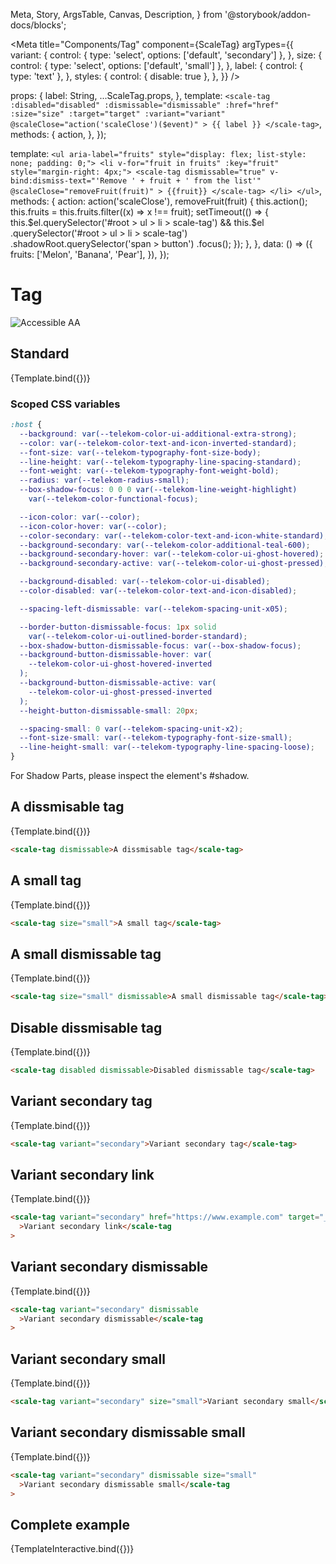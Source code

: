  Meta,
  Story,
  ArgsTable,
  Canvas,
  Description,
} from '@storybook/addon-docs/blocks';

<Meta
  title="Components/Tag"
  component={ScaleTag}
  argTypes={{
    variant: {
      control: { type: 'select', options: ['default', 'secondary'] },
    },
    size: {
      control: { type: 'select', options: ['default', 'small'] },
    },
    label: {
      control: { type: 'text' },
    },
    styles: {
      control: { disable: true },
    },
  }}
/>

  props: {
    label: String,
    ...ScaleTag.props,
  },
  template: `
    <scale-tag
      :disabled="disabled"
      :dismissable="dismissable"
      :href="href"
      :size="size"
      :target="target"
      :variant="variant"
      @scaleClose="action('scaleClose')($event)"
    >
    {{ label }}
    </scale-tag>
  `,
  methods: {
    action,
  },
});

  template: `
      <ul aria-label="fruits" style="display: flex; list-style: none; padding: 0;">
          <li v-for="fruit in fruits" :key="fruit" style="margin-right: 4px;">
            <scale-tag
                dismissable="true"
                v-bind:dismiss-text="'Remove ' + fruit + ' from the list'"
                @scaleClose="removeFruit(fruit)"
            >
                {{fruit}}
            </scale-tag>
          </li>
      </ul>
  `,
  methods: {
    action: action('scaleClose'),
    removeFruit(fruit) {
      this.action();
      this.fruits = this.fruits.filter((x) => x !== fruit);
      setTimeout(() => {
        this.$el.querySelector('#root > ul > li > scale-tag') &&
          this.$el
            .querySelector('#root > ul > li > scale-tag')
            .shadowRoot.querySelector('span > button')
            .focus();
      });
    },
  },
  data: () => ({
    fruits: ['Melon', 'Banana', 'Pear'],
  }),
});

<div
  style={{
    display: 'inline-flex',
    alignItems: 'center',
    justifyContent: 'space-between',
    width: '100%',
  }}
>
  <h1>Tag</h1>
  <img src="assets/aa.png" alt="Accessible AA" />
</div>

## Standard

<Canvas withSource="none">
  <Story
    name="Standard"
    args={{
      label: 'A tag',
    }}
  >
    {Template.bind({})}
  </Story>
</Canvas>

<ArgsTable story="Standard" />

### Scoped CSS variables

```css
:host {
  --background: var(--telekom-color-ui-additional-extra-strong);
  --color: var(--telekom-color-text-and-icon-inverted-standard);
  --font-size: var(--telekom-typography-font-size-body);
  --line-height: var(--telekom-typography-line-spacing-standard);
  --font-weight: var(--telekom-typography-font-weight-bold);
  --radius: var(--telekom-radius-small);
  --box-shadow-focus: 0 0 0 var(--telekom-line-weight-highlight)
    var(--telekom-color-functional-focus);

  --icon-color: var(--color);
  --icon-color-hover: var(--color);
  --color-secondary: var(--telekom-color-text-and-icon-white-standard);
  --background-secondary: var(--telekom-color-additional-teal-600);
  --background-secondary-hover: var(--telekom-color-ui-ghost-hovered);
  --background-secondary-active: var(--telekom-color-ui-ghost-pressed);

  --background-disabled: var(--telekom-color-ui-disabled);
  --color-disabled: var(--telekom-color-text-and-icon-disabled);

  --spacing-left-dismissable: var(--telekom-spacing-unit-x05);

  --border-button-dismissable-focus: 1px solid
    var(--telekom-color-ui-outlined-border-standard);
  --box-shadow-button-dismissable-focus: var(--box-shadow-focus);
  --background-button-dismissable-hover: var(
    --telekom-color-ui-ghost-hovered-inverted
  );
  --background-button-dismissable-active: var(
    --telekom-color-ui-ghost-pressed-inverted
  );
  --height-button-dismissable-small: 20px;

  --spacing-small: 0 var(--telekom-spacing-unit-x2);
  --font-size-small: var(--telekom-typography-font-size-small);
  --line-height-small: var(--telekom-typography-line-spacing-loose);
}
```

For Shadow Parts, please inspect the element's #shadow.

## A dissmisable tag

<Canvas withSource="none">
  <Story
    name="A dissmisable tag"
    args={{
      label: 'A dissmisable tag',
      dismissable: true,
    }}
  >
    {Template.bind({})}
  </Story>
</Canvas>

```html
<scale-tag dismissable>A dissmisable tag</scale-tag>
```

## A small tag

<Canvas withSource="none">
  <Story
    name="A small tag"
    args={{
      label: 'A small tag',
      size: 'small',
    }}
  >
    {Template.bind({})}
  </Story>
</Canvas>

```html
<scale-tag size="small">A small tag</scale-tag>
```

## A small dismissable tag

<Canvas withSource="none">
  <Story
    name="A small dismissable tag"
    args={{
      label: 'A small dismissable tag',
      size: 'small',
      dismissable: true,
    }}
  >
    {Template.bind({})}
  </Story>
</Canvas>

```html
<scale-tag size="small" dismissable>A small dismissable tag</scale-tag>
```

## Disable dissmisable tag

<Canvas withSource="none">
  <Story
    name="Disabled dismissable tag"
    args={{
      label: 'Disabled dismissable tag',
      disabled: true,
      dismissable: true,
    }}
  >
    {Template.bind({})}
  </Story>
</Canvas>

```html
<scale-tag disabled dismissable>Disabled dismissable tag</scale-tag>
```

## Variant secondary tag

<Canvas withSource="none">
  <Story
    name="Variant secondary tag"
    args={{
      label: 'Variant secondary tag',
      variant: 'secondary',
    }}
  >
    {Template.bind({})}
  </Story>
</Canvas>

```html
<scale-tag variant="secondary">Variant secondary tag</scale-tag>
```

## Variant secondary link

<Canvas withSource="none">
  <Story
    name="Variant secondary link"
    args={{
      label: 'Variant secondary link',
      variant: 'secondary',
      href: 'https://www.example.com',
      target: '_blank',
    }}
  >
    {Template.bind({})}
  </Story>
</Canvas>

```html
<scale-tag variant="secondary" href="https://www.example.com" target="_blank"
  >Variant secondary link</scale-tag
>
```

## Variant secondary dismissable

<Canvas withSource="none">
  <Story
    name="Variant secondary dismissable"
    args={{
      label: 'Variant secondary dismissable',
      variant: 'secondary',
      dismissable: true,
    }}
  >
    {Template.bind({})}
  </Story>
</Canvas>

```html
<scale-tag variant="secondary" dismissable
  >Variant secondary dismissable</scale-tag
>
```

## Variant secondary small

<Canvas withSource="none">
  <Story
    name="Variant secondary small"
    args={{
      label: 'Variant secondary small',
      variant: 'secondary',
      size: 'small',
    }}
  >
    {Template.bind({})}
  </Story>
</Canvas>

```html
<scale-tag variant="secondary" size="small">Variant secondary small</scale-tag>
```

## Variant secondary dismissable small

<Canvas withSource="none">
  <Story
    name="Variant secondary dismissable small"
    args={{
      label: 'Variant secondary dismissable small',
      variant: 'secondary',
      dismissable: true,
      size: 'small',
    }}
  >
    {Template.bind({})}
  </Story>
</Canvas>

```html
<scale-tag variant="secondary" dismissable size="small"
  >Variant secondary dismissable small</scale-tag
>
```

## Complete example

<Canvas withSource="none">
  <Story name="Complete example">{TemplateInteractive.bind({})}</Story>
</Canvas>
